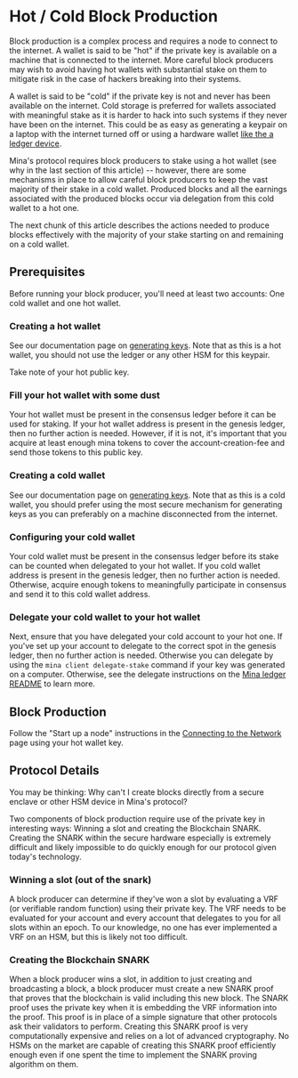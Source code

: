 
# Hot / Cold Block Production

Block production is a complex process and requires a node to connect to the internet. A wallet is said to be "hot" if the private key is available on a machine that is connected to the internet. More careful block producers may wish to avoid having hot wallets with substantial stake on them to mitigate risk in the case of hackers breaking into their systems.

A wallet is said to be "cold" if the private key is not and never has been available on the internet. Cold storage is preferred for wallets associated with meaningful stake as it is harder to hack into such systems if they never have been on the internet. This could be as easy as generating a keypair on a laptop with the internet turned off or using a hardware wallet [like the a ledger device](https://shop.ledger.com/).

Mina's protocol requires block producers to stake using a hot wallet (see why in the last section of this article) -- however, there are some mechanisms in place to allow careful block producers to keep the vast majority of their stake in a cold wallet. Produced blocks and all the earnings associated with the produced blocks occur via delegation from this cold wallet to a hot one.

The next chunk of this article describes the actions needed to produce blocks effectively with the majority of your stake starting on and remaining on a cold wallet.

## Prerequisites

Before running your block producer, you'll need at least two accounts: One cold wallet and one hot wallet.

### Creating a hot wallet

See our documentation page on [generating keys](/docs/using_mina/keypair). Note that as this is a hot wallet, you should not use the ledger or any other HSM for this keypair.

Take note of your hot public key.

### Fill your hot wallet with some dust

Your hot wallet must be present in the consensus ledger before it can be used for staking. If your hot wallet address is present in the genesis ledger, then no further action is needed. However, if it is not, it's important that you acquire at least enough mina tokens to cover the account-creation-fee and send those tokens to this public key.

### Creating a cold wallet

See our documentation page on [generating keys](/docs/using_mina/keypair). Note that as this is a cold wallet, you should prefer using the most secure mechanism for generating keys as you can preferably on a machine disconnected from the internet.

### Configuring your cold wallet

Your cold wallet must be present in the consensus ledger before its stake can be counted when delegated to your hot wallet. If you cold wallet address is present in the genesis ledger, then no further action is needed. Otherwise, acquire enough tokens to meaningfully participate in consensus and send it to this cold wallet address.

### Delegate your cold wallet to your hot wallet

Next, ensure that you have delegated your cold account to your hot one. If you've set up your account to delegate to the correct spot in the genesis ledger, then no further action is needed. Otherwise you can delegate by using the `mina client delegate-stake` command if your key was generated on a computer. Otherwise, see the delegate instructions on the [Mina ledger README](https://github.com/jspada/ledger-app-mina/tree/v1.0.0-beta.2) to learn more.

## Block Production

Follow the "Start up a node" instructions in the [Connecting to the Network](/docs/using_mina/connecting) page using your hot wallet key.

## Protocol Details

You may be thinking: Why can't I create blocks directly from a secure enclave or other HSM device in Mina's protocol?

Two components of block production require use of the private key in interesting ways: Winning a slot and creating the Blockchain SNARK. Creating the SNARK within the secure hardware especially is extremely difficult and likely impossible to do quickly enough for our protocol given today's technology.

### Winning a slot (out of the snark)

A block producer can determine if they've won a slot by evaluating a VRF (or verifiable random function) using their private key. The VRF needs to be evaluated for your account and every account that delegates to you for all slots within an epoch. To our knowledge, no one has ever implemented a VRF on an HSM, but this is likely not too difficult.

### Creating the Blockchain SNARK

When a block producer wins a slot, in addition to just creating and broadcasting a block, a block producer must create a new SNARK proof that proves that the blockchain is valid including this new block. The SNARK proof uses the private key when it is embedding the VRF information into the proof. This proof is in place of a simple signature that other protocols ask their validators to perform. Creating this SNARK proof is very computationally expensive and relies on a lot of advanced cryptography. No HSMs on the market are capable of creating this SNARK proof efficiently enough even if one spent the time to implement the SNARK proving algorithm on them.


